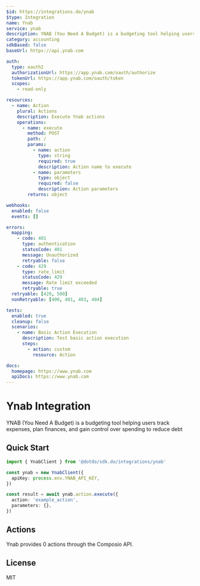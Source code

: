 ```yaml
---
$id: https://integrations.do/ynab
$type: Integration
name: Ynab
service: ynab
description: YNAB (You Need A Budget) is a budgeting tool helping users track expenses, plan finances, and gain control over spending to reduce debt
category: accounting
sdkBased: false
baseUrl: https://api.ynab.com

auth:
  type: oauth2
  authorizationUrl: https://app.ynab.com/oauth/authorize
  tokenUrl: https://app.ynab.com/oauth/token
  scopes:
    - read-only

resources:
  - name: Action
    plural: Actions
    description: Execute Ynab actions
    operations:
      - name: execute
        method: POST
        path: /
        params:
          - name: action
            type: string
            required: true
            description: Action name to execute
          - name: parameters
            type: object
            required: false
            description: Action parameters
        returns: object

webhooks:
  enabled: false
  events: []

errors:
  mapping:
    - code: 401
      type: authentication
      statusCode: 401
      message: Unauthorized
      retryable: false
    - code: 429
      type: rate_limit
      statusCode: 429
      message: Rate limit exceeded
      retryable: true
  retryable: [429, 500]
  nonRetryable: [400, 401, 403, 404]

tests:
  enabled: true
  cleanup: false
  scenarios:
    - name: Basic Action Execution
      description: Test basic action execution
      steps:
        - action: custom
          resource: Action

docs:
  homepage: https://www.ynab.com
  apiDocs: https://www.ynab.com
---
```


# Ynab Integration

YNAB (You Need A Budget) is a budgeting tool helping users track expenses, plan finances, and gain control over spending to reduce debt

## Quick Start

```typescript
import { YnabClient } from '@dotdo/sdk.do/integrations/ynab'

const ynab = new YnabClient({
  apiKey: process.env.YNAB_API_KEY,
})

const result = await ynab.action.execute({
  action: 'example_action',
  parameters: {},
})
```

## Actions

Ynab provides 0 actions through the Composio API.

## License

MIT
